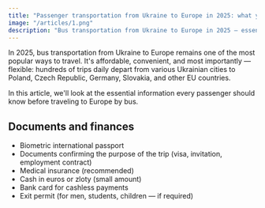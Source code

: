 ```yaml
---
title: "Passenger transportation from Ukraine to Europe in 2025: what you need to know"
image: "/articles/1.png"
description: "Bus transportation from Ukraine to Europe in 2025 — essential information for passengers."
---
```



In 2025, bus transportation from Ukraine to Europe remains one of the most popular ways to travel. It's affordable, convenient, and most importantly — flexible: hundreds of trips daily depart from various Ukrainian cities to Poland, Czech Republic, Germany, Slovakia, and other EU countries.

In this article, we'll look at the essential information every passenger should know before traveling to Europe by bus.

## Documents and finances

- Biometric international passport
- Documents confirming the purpose of the trip (visa, invitation, employment contract)
- Medical insurance (recommended)
- Cash in euros or zloty (small amount)
- Bank card for cashless payments
- Exit permit (for men, students, children — if required)
